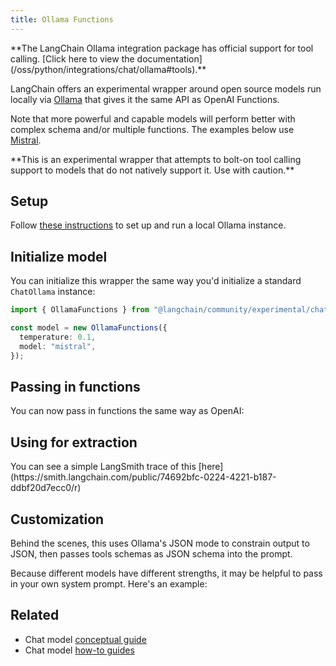 ```yaml
---
title: Ollama Functions
---
```


<Warning>
**The LangChain Ollama integration package has official support for tool calling. [Click here to view the documentation](/oss/python/integrations/chat/ollama#tools).**


</Warning>

LangChain offers an experimental wrapper around open source models run locally via [Ollama](https://github.com/jmorganca/ollama)
that gives it the same API as OpenAI Functions.

Note that more powerful and capable models will perform better with complex schema and/or multiple functions. The examples below
use [Mistral](https://ollama.ai/library/mistral).

<Warning>
**This is an experimental wrapper that attempts to bolt-on tool calling support to models that do not natively support it. Use with caution.**


</Warning>

## Setup

Follow [these instructions](https://github.com/jmorganca/ollama) to set up and run a local Ollama instance.

## Initialize model

You can initialize this wrapper the same way you'd initialize a standard `ChatOllama` instance:

```typescript
import { OllamaFunctions } from "@langchain/community/experimental/chat_models/ollama_functions";

const model = new OllamaFunctions({
  temperature: 0.1,
  model: "mistral",
});
```

## Passing in functions

You can now pass in functions the same way as OpenAI:


<FunctionCalling />

## Using for extraction


<Extraction />

<Tip>
You can see a simple LangSmith trace of this [here](https://smith.langchain.com/public/74692bfc-0224-4221-b187-ddbf20d7ecc0/r)
</Tip>

## Customization

Behind the scenes, this uses Ollama's JSON mode to constrain output to JSON, then passes tools schemas as JSON schema into the prompt.

Because different models have different strengths, it may be helpful to pass in your own system prompt. Here's an example:


<CustomPrompt />

## Related

- Chat model [conceptual guide](/oss/python/concepts/chat_models)
- Chat model [how-to guides](/oss/python/how-to/#chat-models)
